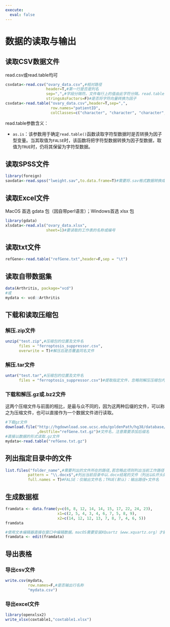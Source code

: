 ```yaml
---
execute: 
  eval: false
---
```


# 数据的读取与输出

## 读取CSV数据文件

read.csv或read.table均可

```r
csvdata<-read.csv("ovary_data.csv",#相对路径
                  header=T,#第一行是否是列名
                  sep=",",#字段分隔符。文件每行上的值由此字符分隔。read.table的默认值为sep=“”，表示分隔符为‘空白’，即一个或多个空格、制表符、换行符或回车。read.csv的默认值为sep=","，表示分隔符为英文逗号
                  stringsAsFactors=F)#是否将字符向量转换为因子
csvdata<-read.table("ovary_data.csv",header=T,sep=",", 
                    row.names="patientID", 
                    colClasses=c("character", "character", "character","numeric", "numeric", "numeric")) #指定每一列的变量类型
```

read.table参数含义：

-   `as.is`：该参数用于确定`read.table()`函数读取字符型数据时是否转换为因子型变量。当其取值为`FALSE`时，该函数将把字符型数据转换为因子型数据，取值为`TRUE`时，仍将其保留为字符型数据。

## 读取SPSS文件

```r
library(foreign)
savdata<-read.spss("lweight.sav",to.data.frame=T)#需要将.sav格式数据转换成数据框
```

## 读取Excel文件

MacOS 首选 gdata 包（因自带perl语言）；Windows首选 xlsx 包

```r
library(gdata)
xlsdata<-read.xls("ovary_data.xlsx",
                  sheet=1)#要读取的工作表的名称或编号
```

## 读取txt文件

```r
refGene<-read.table("refGene.txt",header=F,sep = "\t")
```

## 读取自带数据集

```r
data(Arthritis, package="vcd")
#或
mydata <- vcd::Arthritis
```

## 下载和读取压缩包

### 解压.zip文件

```r
unzip("test.zip",#压缩包的位置及文件名
      files = "ferroptosis_suppressor.csv",
      overwrite = T)#解压后是否覆盖同名文件
```

### 解压.tar文件

```r
untar("test.tar",#压缩包的位置及文件名
      files = "ferroptosis_suppressor.csv")#提取指定文件，忽略则解压压缩包内的所有文件
```

### 下载和解压.gz或.bz2文件

这两个压缩文件与前面的相比，是最与众不同的，因为这两种后缀的文件，可以称之为压缩文件，也可以直接作为一个数据文件进行读取。

```r
#下载gz文件
download.file("http://hgdownload.soe.ucsc.edu/goldenPath/hg38/database/refGene.txt.gz"#下载地址
              ,destfile="refGene.txt.gz")#文件名，注意需要添加后缀名
#直接以数据的形式读取.gz文件
mydata<-read.table("refGene.txt.gz")
```

## 列出指定目录中的文件

```r
list.files("folder_name",#需要列出的文件所在的路径,若忽略此项则列出当前工作路径下的所有文件
          pattern = "\\.docx$",#列出当前目录中以.docx结尾的文件（列出以G开头的文件"^G"）
          full.names = T)#FALSE：仅输出文件名；TRUE(默认)：输出路径+文件名
```

## 生成数据框

```r
framdata <- data.frame(y=c(6, 8, 12, 14, 14, 15, 17, 22, 24, 23),
                       x1=c(2, 5, 4, 3, 4, 6, 7, 5, 8, 9),
                       x2=c(14, 12, 12, 13, 7, 8, 7, 4, 6, 5))
framdata

#使用文本编辑器直接在窗口中编辑数据。macOS需要安装XQuartz（www.xquartz.org）才能运行此代码。
framdata <- edit(framdata) 
```

## 导出表格

### 导出csv文件

```r
write.csv(mydata,
          row.names=F,#是否输出行名称
          "mydata.csv")
```

### 导出excel文件

```r
library(openxlsx2)
write_xlsx(coxtable1,"coxtable1.xlsx")
```

